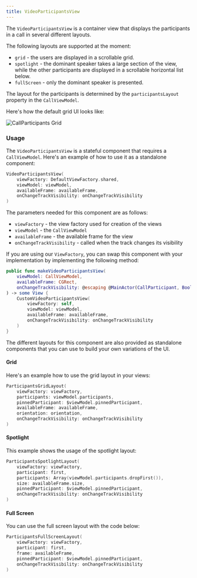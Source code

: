 ```yaml
---
title: VideoParticipantsView
---
```


The `VideoParticipantsView` is a container view that displays the participants in a call in several different layouts. 

The following layouts are supported at the moment:
- `grid` - the users are displayed in a scrollable grid.
- `spotlight` - the dominant speaker takes a large section of the view, while the other participants are displayed in a scrollable horizontal list below.
- `fullScreen` - only the dominant speaker is presented.

The layout for the participants is determined by the `participantsLayout` property in the `CallViewModel`.

Here's how the default grid UI looks like:

![CallParticipants Grid](https://user-images.githubusercontent.com/17215808/223418304-d21a2018-f0d2-4d37-afd0-87ef071e49b6.png)

### Usage

The `VideoParticipantsView` is a stateful component that requires a `CallViewModel`. Here's an example of how to use it as a standalone component:

```swift
VideoParticipantsView(
    viewFactory: DefaultViewFactory.shared,
    viewModel: viewModel,
    availableFrame: availableFrame,
    onChangeTrackVisibility: onChangeTrackVisibility
)
```

The parameters needed for this component are as follows:
- `viewFactory` - the view factory used for creation of the views
- `viewModel` - the `CallViewModel`
- `availableFrame` - the available frame for the view
- `onChangeTrackVisibility` - called when the track changes its visibility

If you are using our `ViewFactory`, you can swap this component with your implementation by implementing the following method:

```swift
public func makeVideoParticipantsView(
    viewModel: CallViewModel,
    availableFrame: CGRect,
    onChangeTrackVisibility: @escaping @MainActor(CallParticipant, Bool) -> Void
) -> some View {
    CustomVideoParticipantsView(
        viewFactory: self,
        viewModel: viewModel,
        availableFrame: availableFrame,
        onChangeTrackVisibility: onChangeTrackVisibility
    )
}
```

The different layouts for this component are also provided as standalone components that you can use to build your own variations of the UI.

#### Grid

Here's an example how to use the grid layout in your views:

```swift
ParticipantsGridLayout(
    viewFactory: viewFactory,
    participants: viewModel.participants,
    pinnedParticipant: $viewModel.pinnedParticipant,
    availableFrame: availableFrame,
    orientation: orientation,
    onChangeTrackVisibility: onChangeTrackVisibility
)
```

#### Spotlight

This example shows the usage of the spotlight layout:

```swift
ParticipantsSpotlightLayout(
    viewFactory: viewFactory,
    participant: first,
    participants: Array(viewModel.participants.dropFirst()),
    size: availableFrame.size,
    pinnedParticipant: $viewModel.pinnedParticipant,
    onChangeTrackVisibility: onChangeTrackVisibility
)
```

#### Full Screen

You can use the full screen layout with the code below:

```swift
ParticipantsFullScreenLayout(
    viewFactory: viewFactory,
    participant: first,
    frame: availableFrame,
    pinnedParticipant: $viewModel.pinnedParticipant,
    onChangeTrackVisibility: onChangeTrackVisibility
)
```